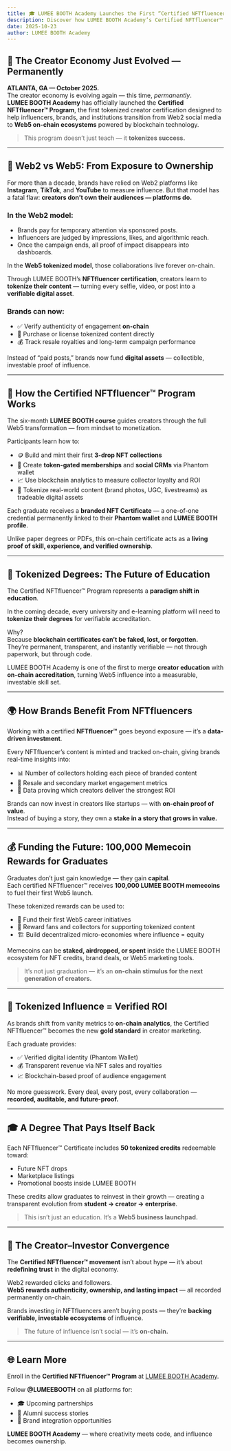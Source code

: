 ```yaml
---
title: 🎓 LUMEE BOOTH Academy Launches the First “Certified NFTfluencer™ Program,” Ushering In the Era of On-Chain Influence
description: Discover how LUMEE BOOTH Academy’s Certified NFTfluencer™ Program transforms the creator economy by tokenizing influence, education, and ownership for the Web5 era.
date: 2025-10-23
author: LUMEE BOOTH Academy
---
```


## 🚀 The Creator Economy Just Evolved — Permanently

**ATLANTA, GA — October 2025.**  
The creator economy is evolving again — this time, *permanently*.  
**LUMEE BOOTH Academy** has officially launched the **Certified NFTfluencer™ Program**, the first tokenized creator certification designed to help influencers, brands, and institutions transition from Web2 social media to **Web5 on-chain ecosystems** powered by blockchain technology.

> This program doesn’t just teach — it **tokenizes success.**

---

## 🧩 Web2 vs Web5: From Exposure to Ownership

For more than a decade, brands have relied on Web2 platforms like **Instagram**, **TikTok**, and **YouTube** to measure influence. But that model has a fatal flaw: **creators don’t own their audiences — platforms do.**

### In the Web2 model:
- Brands pay for temporary attention via sponsored posts.  
- Influencers are judged by impressions, likes, and algorithmic reach.  
- Once the campaign ends, all proof of impact disappears into dashboards.

In the **Web5 tokenized model**, those collaborations live forever on-chain.

Through LUMEE BOOTH’s **NFTfluencer certification**, creators learn to **tokenize their content** — turning every selfie, video, or post into a **verifiable digital asset**.

### Brands can now:
- ✅ Verify authenticity of engagement **on-chain**  
- 💼 Purchase or license tokenized content directly  
- 💰 Track resale royalties and long-term campaign performance  

Instead of “paid posts,” brands now fund **digital assets** — collectible, investable proof of influence.

---

## 💎 How the Certified NFTfluencer™ Program Works

The six-month **LUMEE BOOTH course** guides creators through the full Web5 transformation — from mindset to monetization.

Participants learn how to:
- 🪙 Build and mint their first **3-drop NFT collections**  
- 🔐 Create **token-gated memberships** and **social CRMs** via Phantom wallet  
- 📈 Use blockchain analytics to measure collector loyalty and ROI  
- 🎥 Tokenize real-world content (brand photos, UGC, livestreams) as tradeable digital assets  

Each graduate receives a **branded NFT Certificate** — a one-of-one credential permanently linked to their **Phantom wallet** and **LUMEE BOOTH profile**.

Unlike paper degrees or PDFs, this on-chain certificate acts as a **living proof of skill, experience, and verified ownership**.

---

## 🔗 Tokenized Degrees: The Future of Education

The Certified NFTfluencer™ Program represents a **paradigm shift in education**.

In the coming decade, every university and e-learning platform will need to **tokenize their degrees** for verifiable accreditation.

Why?  
Because **blockchain certificates can’t be faked, lost, or forgotten.**  
They’re permanent, transparent, and instantly verifiable — not through paperwork, but through code.

LUMEE BOOTH Academy is one of the first to merge **creator education** with **on-chain accreditation**, turning Web5 influence into a measurable, investable skill set.

---

## 🌍 How Brands Benefit From NFTfluencers

Working with a certified **NFTfluencer™** goes beyond exposure — it’s a **data-driven investment**.

Every NFTfluencer’s content is minted and tracked on-chain, giving brands real-time insights into:

- 📊 Number of collectors holding each piece of branded content  
- 💎 Resale and secondary market engagement metrics  
- 🧠 Data proving which creators deliver the strongest ROI  

Brands can now invest in creators like startups — with **on-chain proof of value**.  
Instead of buying a story, they own a **stake in a story that grows in value.**

---

## 💰 Funding the Future: 100,000 Memecoin Rewards for Graduates

Graduates don’t just gain knowledge — they gain **capital**.  
Each certified NFTfluencer™ receives **100,000 LUMEE BOOTH memecoins** to fuel their first Web5 launch.

These tokenized rewards can be used to:
- 🚀 Fund their first Web5 career initiatives  
- 💞 Reward fans and collectors for supporting tokenized content  
- 🏗️ Build decentralized micro-economies where influence = equity  

Memecoins can be **staked, airdropped, or spent** inside the LUMEE BOOTH ecosystem for NFT credits, brand deals, or Web5 marketing tools.

> It’s not just graduation — it’s an **on-chain stimulus for the next generation of creators.**

---

## 🧠 Tokenized Influence = Verified ROI

As brands shift from vanity metrics to **on-chain analytics**, the Certified NFTfluencer™ becomes the new **gold standard** in creator marketing.

Each graduate provides:
- ✅ Verified digital identity (Phantom Wallet)  
- 💰 Transparent revenue via NFT sales and royalties  
- 📈 Blockchain-based proof of audience engagement  

No more guesswork. Every deal, every post, every collaboration — **recorded, auditable, and future-proof.**

---

## 🎓 A Degree That Pays Itself Back

Each NFTfluencer™ Certificate includes **50 tokenized credits** redeemable toward:
- Future NFT drops  
- Marketplace listings  
- Promotional boosts inside LUMEE BOOTH  

These credits allow graduates to reinvest in their growth — creating a transparent evolution from **student → creator → enterprise**.

> This isn’t just an education. It’s a **Web5 business launchpad.**

---

## 🚀 The Creator–Investor Convergence

The **Certified NFTfluencer™ movement** isn’t about hype — it’s about **redefining trust** in the digital economy.  

Web2 rewarded clicks and followers.  
**Web5 rewards authenticity, ownership, and lasting impact** — all recorded permanently on-chain.

Brands investing in NFTfluencers aren’t buying posts — they’re **backing verifiable, investable ecosystems** of influence.

> The future of influence isn’t social — it’s **on-chain.**

---

## 🌐 Learn More

Enroll in the **Certified NFTfluencer™ Program** at [LUMEE BOOTH Academy](https://lumee.booth).  

Follow **@LUMEEBOOTH** on all platforms for:
- 🎓 Upcoming partnerships  
- 🌟 Alumni success stories  
- 💼 Brand integration opportunities  

**LUMEE BOOTH Academy** — where creativity meets code, and influence becomes ownership.
